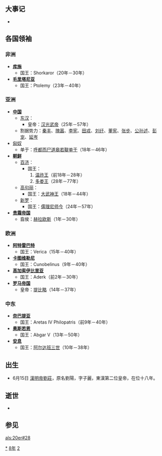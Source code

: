 {{yearTOC|28|东汉'''[[建武_(汉光武帝)|建武]]四年'''；公孙述'''[[龙兴_(公孙述)|龙兴]]四年'''}}

== 大事记 ==
*
== 各国领袖 ==
=== 非洲 ===
*'''[[库施|库施]]'''
**国王：Shorkaror（20年－30年）
*'''[[毛里塔尼亚|毛里塔尼亚]]'''
**国王：Ptolemy（23年－40年）

=== 亚洲 ===
*'''[[中国|中国]]'''
**[[东汉|东汉]]：
***皇帝：[[汉光武帝|汉光武帝]]（25年－57年）
**割据势力：[[秦丰|秦丰]]、[[隗嚣|隗嚣]]、[[李宪_(新朝)|李宪]]、[[田戎|田戎]]、[[刘纡|刘纡]]、[[董宪|董宪]]、[[张步|张步]]、[[公孙述|公孙述]]、[[彭宠|彭宠]]、[[延岑|延岑]]
*[[匈奴|匈奴]]
**单于：[[呼都而尸道皋若鞮单于|呼都而尸道皋若鞮单于]]（18年－46年）
*'''[[古朝鮮|朝鲜]]'''
**[[百济|百济]]：
***国王：
***#[[温祚王|温祚王]]（前18年－28年）
***#[[多娄王|多娄王]]（28年－77年）
**[[高句丽|高句丽]]：
***国王：[[大武神王|大武神王]]（18年－44年）
**[[新罗|新罗]]：
***国王：[[儒理尼师今|儒理尼师今]]（24年－57年）
*'''[[贵霜帝国|贵霜帝国]]'''
**翕侯：[[赫拉欧斯|赫拉欧斯]]（1年－30年）

=== 欧洲 ===
*'''[[阿特雷巴特|阿特雷巴特]]'''
**国王：Verica（15年－40年）
*'''[[卡图维勒尼|卡图维勒尼]]'''
**国王：Cunobelinus（9年－40年）
*'''[[高加索伊比里亚|高加索伊比里亚]]'''
**国王：Aderk（前2年－30年）
*'''[[罗马帝国|罗马帝国]]'''
**皇帝：[[提比略|提比略]]（14年－37年）

=== 中东 ===
*'''[[奈巴提亚|奈巴提亚]]'''
**国王：Aretas IV Philopatris（前9年－40年）
*'''[[奥斯若恩|奥斯若恩]]'''
**国王：Abgar V（13年－50年）
*'''[[安息_(国家)|安息]]''' 
**国王：[[阿尔达班三世|阿尔达班三世]]（10年－38年）
== 出生 ==
* 6月15日 [[漢明帝劉莊|漢明帝劉莊]]，原名劉陽，字子麗，東漢第二位皇帝，在位十八年。

== 逝世 ==
*

== 参见 ==
{{Wikisource year mention}}

[[Category:28年|*]]
[[Category:20年代|8年]]
[[Category:1世纪各年|2]]

[[als:20er#28|als:20er#28]]